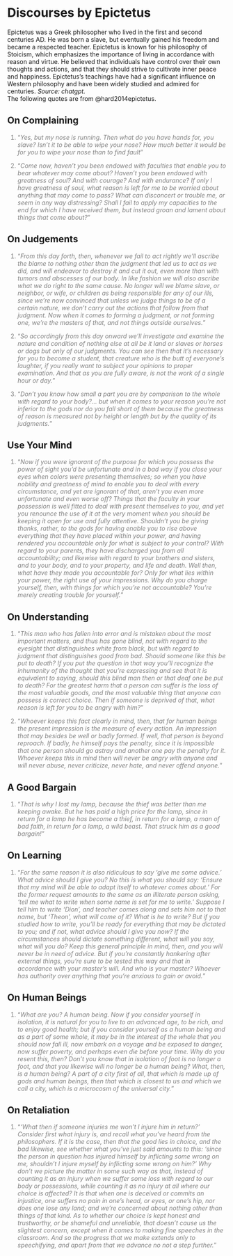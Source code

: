 # Discourses by Epictetus

Epictetus was a Greek philosopher who lived in the first and second centuries AD. He was born a slave, but eventually gained his freedom and became a respected teacher. Epictetus is known for his philosophy of Stoicism, which emphasizes the importance of living in accordance with reason and virtue. He believed that individuals have control over their own thoughts and actions, and that they should strive to cultivate inner peace and happiness. Epictetus's teachings have had a significant influence on Western philosophy and have been widely studied and admired for centuries. *Source: chatgpt.*\
The following quotes are from @hard2014epictetus.

## On Complaining

::: {style="color: gray"}
1.  "*Yes, but my nose is running. Then what do you have hands for, you slave? Isn't it to be able to wipe your nose? How much better it would be for you to wipe your nose than to find fault*"
:::

::: {style="color: gray"}
2.  "*Come now, haven't you been endowed with faculties that enable you to bear whatever may come about? Haven't you been endowed with greatness of soul? And with courage? And with endurance? If only I have greatness of soul, what reason is left for me to be worried about anything that may come to pass? What can disconcert or trouble me, or seem in any way distressing? Shall I fail to apply my capacities to the end for which I have received them, but instead groan and lament about things that come about?*"
:::

## On Judgements

::: {style="color: gray"}
1.  "*From this day forth, then, whenever we fail to act rightly we'll ascribe the blame to nothing other than the judgment that led us to act as we did, and will endeavor to destroy it and cut it out, even more than with tumors and abscesses of our body. In like fashion we will also ascribe what we do right to the same cause. No longer will we blame slave, or neighbor, or wife, or children as being responsible for any of our ills, since we're now convinced that unless we judge things to be of a certain nature, we don't carry out the actions that follow from that judgment. Now when it comes to forming a judgment, or not forming one, we're the masters of that, and not things outside ourselves.*"
:::

::: {style="color: gray"}
2.  "*So accordingly from this day onward we'll investigate and examine the nature and condition of nothing else at all be it land or slaves or horses or dogs but only of our judgments. You can see then that it's necessary for you to become a student, that creature who is the butt of everyone's laughter, if you really want to subject your opinions to proper examination. And that as you are fully aware, is not the work of a single hour or day.*"
:::

::: {style="color: gray"}
3.  "*Don't you know how small a part you are by comparison to the whole with regard to your body?... but when it comes to your reason you're not inferior to the gods nor do you fall short of them because the greatness of reason is measured not by height or length but by the quality of its judgments.*"
:::

## Use Your Mind

::: {style="color: gray"}
1.  "*Now if you were ignorant of the purpose for which you possess the power of sight you'd be unfortunate and in a bad way if you close your eyes when colors were presenting themselves; so when you have nobility and greatness of mind to enable you to deal with every circumstance, and yet are ignorant of that, aren't you even more unfortunate and even worse off? Things that the faculty in your possession is well fitted to deal with present themselves to you, and yet you renounce the use of it at the very moment when you should be keeping it open for use and fully attentive. Shouldn't you be giving thanks, rather, to the gods for having enable you to rise above everything that they have placed within your power, and having rendered you accountable only for what is subject to your control? With regard to your parents, they have discharged you from all accountability; and likewise with regard to your brothers and sisters, and to your body, and to your property, and life and death. Well then, what have they made you accountable for? Only for what lies within your power, the right use of your impressions. Why do you charge yourself, then, with things for which you're not accountable? You're merely creating trouble for yourself.*"
:::

## On Understanding

::: {style="color: gray"}
1.  "*This man who has fallen into error and is mistaken about the most important matters, and thus has gone blind, not with regard to the eyesight that distinguishes white from black, but with regard to judgment that distinguishes good from bad. Should someone like this be put to death? If you put the question in that way you'll recognize the inhumanity of the thought that you're expressing and see that it is equivalent to saying, should this blind man then or that deaf one be put to death? For the greatest harm that a person can suffer is the loss of the most valuable goods, and the most valuable thing that anyone can possess is correct choice. Then if someone is deprived of that, what reason is left for you to be angry with him?*"
:::

::: {style="color: gray"}
2.  "*Whoever keeps this fact clearly in mind, then, that for human beings the present impression is the measure of every action. An impression that may besides be well or badly formed. If well, that person is beyond reproach. If badly, he himself pays the penalty, since it is impossible that one person should go astray and another one pay the penalty for it. Whoever keeps this in mind then will never be angry with anyone and will never abuse, never criticize, never hate, and never offend anyone.*"
:::

## A Good Bargain

::: {style="color: gray"}
1.  "*That is why I lost my lamp, because the thief was better than me keeping awake. But he has paid a high price for the lamp, since in return for a lamp he has become a thief, in return for a lamp, a man of bad faith, in return for a lamp, a wild beast. That struck him as a good bargain!*"
:::

## On Learning

::: {style="color: gray"}
1.  "*For the same reason it is also ridiculous to say 'give me some advice.' What advice should I give you? No this is what you should say: 'Ensure that my mind will be able to adapt itself to whatever comes about.' For the former request amounts to the same as an illiterate person asking, 'tell me what to write when some name is set for me to write.' Suppose I tell him to write 'Dion', and teacher comes along and sets him not to that name, but 'Theon', what will come of it? What is he to write? But if you studied how to write, you'll be ready for everything that may be dictated to you; and if not, what advice should I give you now? If the circumstances should dictate something different, what will you say, what will you do? Keep this general principle in mind, then, and you will never be in need of advice. But if you're constantly hankering after external things, you're sure to be tested this way and that in accordance with your master's will. And who is your master? Whoever has authority over anything that you're anxious to gain or avoid.*"
:::

## On Human Beings

::: {style="color: gray"}
1.  "*What are you? A human being. Now if you consider yourself in isolation, it is natural for you to live to an advanced age, to be rich, and to enjoy good health; but if you consider yourself as a human being and as a part of some whole, it may be in the interest of the whole that you should now fall ill, now embark on a voyage and be exposed to danger, now suffer poverty, and perhaps even die before your time. Why do you resent this, then? Don't you know that in isolation of foot is no longer a foot, and that you likewise will no longer be a human being? What, then, is a human being? A part of a city first of all, that which is made up of gods and human beings, then that which is closest to us and which we call a city, which is a microcosm of the universal city.*"
:::

## On Retaliation

::: {style="color: gray"}
1.  "*'What then if someone injuries me won't I injure him in return?' Consider first what injury is, and recall what you've heard from the philosophers. If it is the case, then that the good lies in choice, and the bad likewise, see whether what you've just said amounts to this: 'since the person in question has injured himself by inflicting some wrong on me, shouldn't I injure myself by inflicting some wrong on him?' Why don't we picture the matter in some such way as that, instead of counting it as an injury when we suffer some loss with regard to our body or possessions, while counting it as no injury at all where our choice is affected? It is that when one is deceived or commits an injustice, one suffers no pain in one's head, or eyes, or one's hip, nor does one lose any land; and we're concerned about nothing other than things of that kind. As to whether our choice is kept honest and trustworthy, or be shameful and unreliable, that doesn't cause us the slightest concern, except when it comes to making fine speeches in the classroom. And so the progress that we make extends only to speechifying, and apart from that we advance no not a step further.*"
:::
